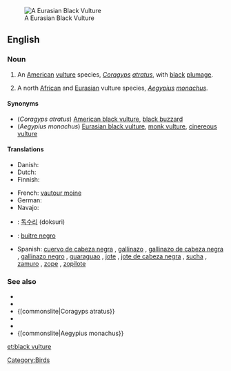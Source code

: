 [[Image:Blackvultsm.JPG|thumb|A Eurasian Black Vulture]]
==English==

===Noun===
{{en-noun|sg=[[black]] [[vulture]]}}

# {{zoology}} An [[American]] [[vulture]] species, ''[[Coragyps]] [[atratus]]'', with [[black]] [[plumage]].
# A north [[African]] and [[Eurasian]] vulture species, ''[[Aegypius]] [[monachus]]''.

====Synonyms====
* (''Coragyps atratus'') [[American black vulture]], [[black buzzard]]
* (''Aegypius monachus'') [[Eurasian black vulture]], [[monk vulture]], [[cinereous vulture]]

====Translations====
{{trans-top|''Coragyps atratus''}}
* Danish: {{t-|da|ravnegrib|c}}
* Dutch: {{t-|nl|monniksgier|m}}
* Finnish: {{t-|fi|mustakondori}}
{{trans-mid}}
* French: [[vautour moine]] {{m}}
* German: {{t+|de|Rabengeier|m}}
* Navajo: {{tø|nv|jeeshóóʼ łizhinígíí}}
{{trans-bottom}}

{{trans-see|''Aegypius monachus''|Eurasian black vulture}}

{{checktrans-top}}
* {{ttbc|Korean}}: [[독수리]] (doksuri)
{{trans-mid}}
* {{ttbc|Spanish}}: [[buitre negro]] {{m}}
* Spanish: [[cuervo de cabeza negra]] {{m}} {{italbrac|Uruguay}}, [[gallinazo]] {{m}} {{italbrac|Colombia}}, [[gallinazo de cabeza negra]] {{m}} {{italbrac|Ecuador|Peru}}, [[gallinazo negro]] {{m}} {{italbrac|Panama}}, [[guaraguao]] {{m}} {{italbrac|Northeastern Venezuela}}, [[jote]] {{italbrac|Bolivia}}, [[jote de cabeza negra]] {{m}} {{italbrac|Argentina|Chile}}, [[sucha]] {{f}} {{italbrac|Bolivia}}, [[zamuro]] {{m}} {{italbrac|Venezuelan standard usage}}, [[zope]] {{m}} {{italbrac|El Salvador|Guatemala}}, [[zopilote]] {{m}} {{italbrac|Costa Rica|El Salvador|Guatemala|Honduras|Mexico|Nicaragua}}
{{trans-bottom}}

===See also===
* {{pedia|American Black Vulture}}
* {{specieslite|Coragyps atratus}}
* {[commonslite|Coragyps atratus}}
* {{pedia|Eurasian Black Vulture}}
* {{specieslite|Aegypius monachus}}
* {[commonslite|Aegypius monachus}}

[[Category:Birds]]

[[et:black vulture]]